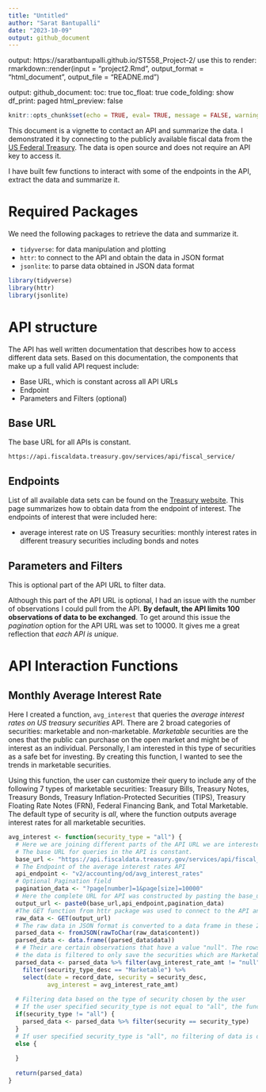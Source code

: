 ```yaml
---
title: "Untitled"
author: "Sarat Bantupalli"
date: "2023-10-09"
output: github_document
---
```


output: https://saratbantupalli.github.io/ST558_Project-2/
use this to render: rmarkdown::render(input = "project2.Rmd", output_format = "html_document", output_file = "READNE.md")

output:
  github_document:
    toc: true
    toc_float: true
    code_folding: show
    df_print: paged
    html_preview: false

```r
knitr::opts_chunk$set(echo = TRUE, eval= TRUE, message = FALSE, warning = FALSE)
```

This document is a vignette to contact an API and summarize the data. I demonstrated it by connecting to the publicly available fiscal data from the [US Federal Treasury](https://fiscaldata.treasury.gov/api-documentation/). The data is open source and does not require an API key to access it.  

I have built few functions to interact with some of the endpoints in the API, extract the data and summarize it. 

# Required Packages
We need the following packages to retrieve the data and summarize it.  

+ `tidyverse`: for data manipulation and plotting  
+ `httr`: to connect to the API and obtain the data in JSON format  
+ `jsonlite`: to parse data obtained in JSON data format  

```r
library(tidyverse)
library(httr)
library(jsonlite)
```

# API structure 
The API has well written documentation that describes how to access different data sets. Based on this documentation, the components that make up a full valid API request include:  

+ Base URL, which is constant across all API URLs  
+ Endpoint  
+ Parameters and Filters (optional)  

## Base URL
The base URL for all APIs is constant.

`https://api.fiscaldata.treasury.gov/services/api/fiscal_service/`

## Endpoints
List of all available data sets can be found on the [Treasury website](https://fiscaldata.treasury.gov/datasets/). This page summarizes how to obtain data from the endpoint of interest. The endpoints of interest that were included here:  

+ average interest rate on US Treasury securities: monthly interest rates in different treasury securities including bonds and notes

## Parameters and Filters
This is optional part of the API URL to filter data.  

Although this part of the API URL is optional, I had an issue with the number of observations I could pull from the API. **By default, the API limits 100 observations of data to be exchanged**. To get around this issue the *pagination* option for the API URL was set to 10000. It gives me a great reflection that *each API is unique*.

# API Interaction Functions

## Monthly Average Interest Rate 
Here I created a function, `avg_interest` that queries the *average interest rates on US treasury securities* API. There are 2 broad categories of securities: marketable and non-marketable. *Marketable* securities are the ones that the public can purchase on the open market and might be of interest as an individual. Personally, I am interested in this type of securities as a safe bet for investing. By creating this function, I wanted to see the trends in marketable securities.  

Using this function, the user can customize their query to include any of the following 7 types of marketable securities: Treasury Bills, Treasury Notes, Treasury Bonds, Treasury Inflation-Protected Securities (TIPS), Treasury Floating Rate Notes (FRN), Federal Financing Bank, and Total Marketable. The default type of security is *all*, where the function outputs average interest rates for all marketable securities. 

```r
avg_interest <- function(security_type = "all") {
  # Here we are joining different parts of the API URL we are interested in.
  # The base URL for queries in the API is constant.
  base_url <- "https://api.fiscaldata.treasury.gov/services/api/fiscal_service/"
  # The Endpoint of the average interest rates API
  api_endpoint <- "v2/accounting/od/avg_interest_rates"
  # Optional Pagination field
  pagination_data <- "?page[number]=1&page[size]=10000"
  # Here the complete URL for API was constructed by pasting the base_url and api_endpoint url
  output_url <- paste0(base_url,api_endpoint,pagination_data)
  #The GET function from httr package was used to connect to the API and get the data 
  raw_data <- GET(output_url)
  # The raw data in JSON format is converted to a data frame in these 2 steps
  parsed_data <- fromJSON(rawToChar(raw_data$content))
  parsed_data <- data.frame((parsed_data$data))
  # # Their are certain observations that have a value "null". The rows with value "null" are removed then 
  # the data is filtered to only save the securities which are Marketable
  parsed_data <- parsed_data %>% filter(avg_interest_rate_amt != "null") %>% 
    filter(security_type_desc == "Marketable") %>%
    select(date = record_date, security = security_desc, 
           avg_interest = avg_interest_rate_amt)
  
  # Filtering data based on the type of security chosen by the user
  # If the user specified security_type is not equal to "all", the function returns data with the specified security_type
  if(security_type != "all") {
    parsed_data <- parsed_data %>% filter(security == security_type)
  }
  # If user specified security_type is "all", no filtering of data is done
  else {
    
  }
  
  return(parsed_data)
}

```




